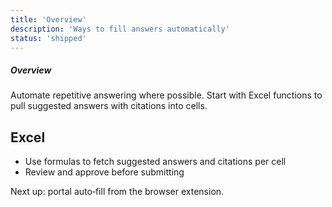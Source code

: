 ```yaml
---
title: 'Overview'
description: 'Ways to fill answers automatically'
status: 'shipped'
---
```


##### Overview

Automate repetitive answering where possible. Start with Excel functions to pull suggested answers with citations into cells.

## Excel
- Use formulas to fetch suggested answers and citations per cell
- Review and approve before submitting

Next up: portal auto‑fill from the browser extension.


